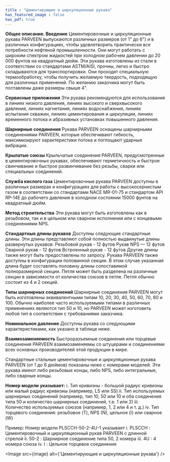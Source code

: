 ```yaml
---
title : "Цементирующие и циркуляционные рукава"
has_featured_image : false
has_pdf: true
---
```


**Общее описание. Введение**
Цементировочные и циркуляционные рукава PARVEEN выпускаются различных размеров (от 1" до 6") и в различных конфигурациях, чтобы удовлетворить практически все потребности нефтяной промышленности. Они могут работать с широким спектром жидкостей при холодном рабочем давлении до 20 000 фунтов на квадратный дюйм. Эти рукава изготовлены из стали в соответствии со стандартами ASTM/AISI, прочны, легко и быстро складываются для транспортировки. Они проходят специальную термообработку, чтобы получить желаемую твердость, подходящую для различных применений. По желанию заказчика могут быть поставлены даже размеры свыше 4".

**Сервисные приложения**
Эти рукава рекомендуются для использования в линиях низкого давления, линиях высокого и сверхвысокого давления, линиях нагнетания, линиях водоснабжения, линиях испытания скважин, линиях цементирования и циркуляции, линиях временного потока и абразивных установках повышенного давления.

**Шарнирные соединения**
Рукава PARVEEN оснащены шарнирными соединениями PARVEEN, которые обеспечивают гибкость, максимизируют характеристики потока и поглощают ударные вибрации.

**Крылатые союзы**
Крыльчатые соединения PARVEEN, предусмотренные в цементировочных рукавах, обеспечивают герметичность и быстрое свинчивание и быстрое развинчивание без резьбы, сварки или специальных соединений.

**Служба кислого газа**
Цементировочные рукава PARVEEN доступны в различных размерах и конфигурациях для работы с высокосернистым газом в соответствии со стандартами NACE MR-01-75 и стандартом API RP-14E до рабочего давления в холодном состоянии 15000 фунтов на квадратный дюйм.

**Метод строительства**
Эти рукава могут быть изготовлены как в резьбовом, так и в цельном или сварном исполнении или с концевыми соединениями NPS.

**Стандартные длины рукавов**
Доступны следующие стандартные длины. Эти длины представляют собой полностью выдвинутые длины развернутых рукавов:
Резьбовой рукав - 12 футов
Рукав NPS — 12 футов
Сварной рукав - 12 футов
Встроенный рукав - 12 футов
Другие длины также могут быть предоставлены по запросу. Рукава PARVEEN также доступны в конфигурации половинной секции. В этом случае указанная длина будет составлять половину длины сопоставимой полноразмерной секции. Петля может быть разделена на различные секции в зависимости от количества союзов в петле. Петля обычно состоит из 4 и 2 секций.

**Типы шарнирных соединений**
Шарнирные соединения PARVEEN могут быть изготовлены эквивалентными типам 10, 20, 30, 40, 50, 60, 70, 80 и 100. Обычно наиболее часто используемыми типами в различных применениях являются тип 50 и 10, но PARVEEN может изготовить любой тип в соответствии с требованиями заказчика.

**Номинальное давление**
Доступны рукава со следующими характеристиками, как указано в таблице ниже.

**Взаимозаменяемость**
Быстроразъемные соединения или торцевые соединения PARVEEN взаимозаменяемы со штуцерами и соединениями всех основных производителей этой продукции в мире.

Стандартные стальные цементировочные и циркуляционные рукава PARVEEN (от 1 до 6 дюймов) показаны ниже с номерами моделей. Эти рукава имеют либо резьбовые концы, либо NPS, либо интегральные, либо сварные концы.

**Номер модели указывает:**
i.	Тип кривизны - большой радиус кривизны или малый радиус кривизны (например, LS или SS)
ii.	Тип используемых шарнирных соединений (например, тип 10,
50 или 10 и оба соединения типа 50 и количество шарнирных соединений, т.е. 1 или 2)
iii.	Количество используемых союзов (например, 1, 2 или 4 и т. д.)
iv.	Тип торцевого соединения: резьбовое (T), NPS (N), цельное (I) или сварное (W)

Пример: Номер модели PLSCCH-50-2-4U-1 указывает
i. PLSCCH	:	Цементировочный и циркуляционный рукав PARVEEN  с длинной стрелой
ii.	50-2	:	Шарнирное соединение типа 50, 2 номера
iii.	4U	:	4 номера союза
iv.	I	:	Цельное торцевое соединение

<Image src={image} alt={'Цементирующие и циркуляционные рукава'} />